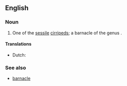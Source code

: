 ==English==
{{rfi}}
{{wikipedia}}
{{wikispecies|Balanus}}
===Noun===
{{en-noun|head=[[acorn]]-[[shell]]}}

# {{zoology}} One of the [[sessile]] [[cirripeds]]; a barnacle of the genus {{taxlink|Balanus|genus}}.

====Translations====
{{trans-top|barnacle of the genus Balanus}}
* Dutch: {{t+|nl|zeepok|m}}
{{trans-mid}}
{{trans-bottom}}

===See also===
* [[barnacle]]